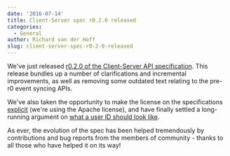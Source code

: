 ```yaml
---
date: '2016-07-14'
title: Client-Server spec r0.2.0 released
categories:
  - General
author: Richard van der Hoff
slug: client-server-spec-r0-2-0-released
---
```


We've just released <a href="http://matrix.org/docs/spec/client_server/r0.2.0.html">r0.2.0 of the Client-Server API specification</a>. This release bundles up a number of clarifications and incremental improvements, as well as removing some outdated text relating to the pre-r0 event syncing APIs.

We've also taken the opportunity to make the license on the specifications <a href="http://matrix.org/docs/spec/intro.html#license">explicit</a> (we're using the Apache license), and have finally settled a long-running argument on <a href="http://matrix.org/docs/spec/intro.html#user-identifiers">what a user ID should look like</a>.

As ever, the evolution of the spec has been helped tremendously by contributions and bug reports from the members of community - thanks to all those who have helped it on its way!